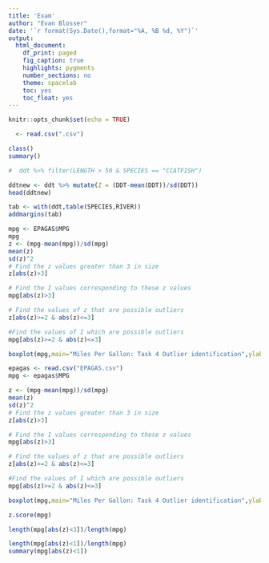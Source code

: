```yaml
---
title: 'Exam'
author: "Evan Blosser"
date: '`r format(Sys.Date(),format="%A, %B %d, %Y")`'
output: 
  html_document:
    df_print: paged
    fig_caption: true
    highlights: pygments
    number_sections: no
    theme: spacelab
    toc: yes
    toc_float: yes
---
```

```r
knitr::opts_chunk$set(echo = TRUE)
```


```r
  <- read.csv(".csv")

class()
summary()

#  ddt %>% filter(LENGTH > 50 & SPECIES == "CCATFISH")


```

```r
ddtnew <- ddt %>% mutate(Z = (DDT-mean(DDT))/sd(DDT))
head(ddtnew)
```


```r
tab <- with(ddt,table(SPECIES,RIVER))
addmargins(tab)
```



```r
mpg <- EPAGAS$MPG
mpg
z <- (mpg-mean(mpg))/sd(mpg)
mean(z)
sd(z)^2
# Find the z values greater than 3 in size
z[abs(z)>3]

# Find the I values corresponding to these z values
mpg[abs(z)>3]

# Find the values of z that are possible outliers
z[abs(z)>=2 & abs(z)<=3]

#Find the values of I which are possible outliers
mpg[abs(z)>=2 & abs(z)<=3]

boxplot(mpg,main="Miles Per Gallon: Task 4 Outlier identification",ylab="mpg",col="Blue",notch=TRUE)
```





```r
epagas <- read.csv("EPAGAS.csv")
mpg <- epagas$MPG

z <- (mpg-mean(mpg))/sd(mpg)
mean(z)
sd(z)^2
# Find the z values greater than 3 in size
z[abs(z)>3]

# Find the I values corresponding to these z values
mpg[abs(z)>3]

# Find the values of z that are possible outliers
z[abs(z)>=2 & abs(z)<=3]

#Find the values of I which are possible outliers
mpg[abs(z)>=2 & abs(z)<=3]

boxplot(mpg,main="Miles Per Gallon: Task 4 Outlier identification",ylab="mpg",col="Blue",notch=TRUE)

z.score(mpg)
```


```r
length(mpg[abs(z)<3])/length(mpg)

length(mpg[abs(z)<1])/length(mpg)
summary(mpg[abs(z)<1])
```
































